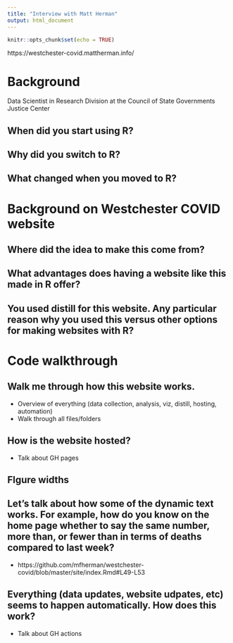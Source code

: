 ```yaml
---
title: "Interview with Matt Herman"
output: html_document
---
```


```r
knitr::opts_chunk$set(echo = TRUE)
```

https://westchester-covid.mattherman.info/

# Background

Data Scientist in Research Division at the Council of State Governments Justice Center 

## When did you start using R?

## Why did you switch to R? 

## What changed when you moved to R?

# Background on Westchester COVID website

## Where did the idea to make this come from? 

## What advantages does having a website like this made in R offer?

## You used distill for this website. Any particular reason why you used this versus other options for making websites with R? 

# Code walkthrough

## Walk me through how this website works.

- Overview of everything (data collection, analysis, viz, distill, hosting, automation)
- Walk through all files/folders

## How is the website hosted?

- Talk about GH pages

## FIgure widths

## Let's talk about how some of the dynamic text works. For example, how do you know on the home page whether to say the same number, more than, or fewer than in terms of deaths compared to last week?

- https://github.com/mfherman/westchester-covid/blob/master/site/index.Rmd#L49-L53

## Everything (data updates, website udpates, etc) seems to happen automatically. How does this work? 

- Talk about GH actions

